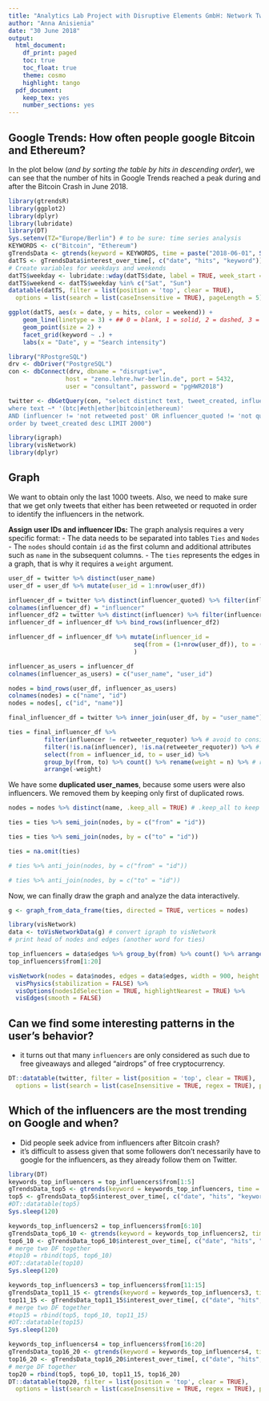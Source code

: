 ```yaml
---
title: "Analytics Lab Project with Disruptive Elements GmbH: Network Twitter Analysis in R"
author: "Anna Anisienia"
date: "30 June 2018"
output:
  html_document:
    df_print: paged
    toc: true
    toc_float: true
    theme: cosmo
    highlight: tango
  pdf_document:
    keep_tex: yes
    number_sections: yes
---
```


## Google Trends: How often people google Bitcoin and Ethereum?

In the plot below (*and by sorting the table by hits in descending order*), we can see that the number of hits in Google Trends reached a peak during and after the Bitcoin Crash in June 2018.
```r
library(gtrendsR)
library(ggplot2)
library(dplyr)
library(lubridate)
library(DT)
Sys.setenv(TZ="Europe/Berlin") # to be sure: time series analysis
KEYWORDS <- c("Bitcoin", "Ethereum")
gTrendsData <- gtrends(keyword = KEYWORDS, time = paste("2018-06-01", Sys.Date()), geo = "DE") # BTC crash 8-10.06.2018
datTS <- gTrendsData$interest_over_time[, c("date", "hits", "keyword")]
# Create variables for weekdays and weekends
datTS$weekday <- lubridate::wday(datTS$date, label = TRUE, week_start = 1)
datTS$weekend <- datTS$weekday %in% c("Sat", "Sun")
datatable(datTS, filter = list(position = 'top', clear = TRUE),
  options = list(search = list(caseInsensitive = TRUE), pageLength = 5))
```

```r
ggplot(datTS, aes(x = date, y = hits, color = weekend)) + 
    geom_line(linetype = 3) + ## 0 = blank, 1 = solid, 2 = dashed, 3 = dotted, # 4 = dotdash, 5 = longdash, 6 = twodash; default SOLID
    geom_point(size = 2) +
    facet_grid(keyword ~ .) +
    labs(x = "Date", y = "Search intensity")
```

```r
library("RPostgreSQL")
drv <- dbDriver("PostgreSQL")
con <- dbConnect(drv, dbname = "disruptive",
                host = "zeno.lehre.hwr-berlin.de", port = 5432,
                user = "consultant", password = "pgHWR2018")
```

```r
twitter <- dbGetQuery(con, "select distinct text, tweet_created, influencer, influencer_quoted, user_name, retweeter_requoter  from twitter3 
where text ~* '(btc|#eth|ether|bitcoin|ethereum)'
AND (influencer != 'not retweeted post' OR influencer_quoted != 'not quoted post')
order by tweet_created desc LIMIT 2000")
```

```r
library(igraph)
library(visNetwork)
library(dplyr)
```

## Graph 
We want to obtain only the last 1000 tweets. Also, we need to make sure that we get only tweets that either has been retweeted or requoted in order to identify the influencers in the network.

**Assign user IDs and influencer IDs:** The graph analysis requires a very specific format:
- The data needs to be separated into tables `Ties` and `Nodes`
- The `nodes` should contain `id` as the first column and additional attributes such as `name` in the subsequent columns.
- The `ties` represents the edges in a graph, that is why it requires a `weight` argument.

```r
user_df = twitter %>% distinct(user_name)
user_df = user_df %>% mutate(user_id = 1:nrow(user_df))
```

```r
influencer_df = twitter %>% distinct(influencer_quoted) %>% filter(influencer_quoted != "not quoted post")
colnames(influencer_df) = "influencer"
influencer_df2 = twitter %>% distinct(influencer) %>% filter(influencer != "not retweeted post")
influencer_df = influencer_df %>% bind_rows(influencer_df2)
```

```r
influencer_df = influencer_df %>% mutate(influencer_id = 
                                   seq(from = (1+nrow(user_df)), to = (nrow(influencer_df)+nrow(user_df)), by = 1)
                                   )
```

```r
influencer_as_users = influencer_df
colnames(influencer_as_users) = c("user_name", "user_id")
```

```r
nodes = bind_rows(user_df, influencer_as_users)
colnames(nodes) = c("name", "id")
nodes = nodes[, c("id", "name")]
```

```r
final_influencer_df = twitter %>% inner_join(user_df, by = "user_name") %>% inner_join(influencer_df, by = "influencer")
```

```r
ties = final_influencer_df %>% 
          filter(influencer != retweeter_requoter) %>% # avoid to consider self-retweeting posts as influencers
          filter(!is.na(influencer), !is.na(retweeter_requoter)) %>% # both must be not null
          select(from = influencer_id, to = user_id) %>%
          group_by(from, to) %>% count() %>% rename(weight = n) %>% # rename n as weight of the connection bw. from and to
          arrange(-weight)
```

We have some **duplicated user_names**, because some users were also influencers. We removed them by keeping only first of duplicated rows.

```r
nodes = nodes %>% distinct(name, .keep_all = TRUE) # .keep_all to keep user_id as well
```

```r
ties = ties %>% semi_join(nodes, by = c("from" = "id"))
```

```r
ties = ties %>% semi_join(nodes, by = c("to" = "id"))
```

```r
ties = na.omit(ties)
```

```r
# ties %>% anti_join(nodes, by = c("from" = "id"))
```

```r
# ties %>% anti_join(nodes, by = c("to" = "id"))
```

Now, we can finally draw the graph and analyze the data interactively.


```r
g <- graph_from_data_frame(ties, directed = TRUE, vertices = nodes)
```

```r
library(visNetwork)
data <- toVisNetworkData(g) # convert igraph to visNetwork
# print head of nodes and edges (another word for ties)
```

```r
top_influencers = data$edges %>% group_by(from) %>% count() %>% arrange(-n)
top_influencers$from[1:20]
```

```r
visNetwork(nodes = data$nodes, edges = data$edges, width = 900, height = 550) %>%
  visPhysics(stabilization = FALSE) %>% 
  visOptions(nodesIdSelection = TRUE, highlightNearest = TRUE) %>%
  visEdges(smooth = FALSE)
```

## Can we find some interesting patterns in the user's behavior?
- it turns out that many `influencers` are only considered as such due to free giveaways and alleged "airdrops" of free cryptocurrency.
```r
DT::datatable(twitter, filter = list(position = 'top', clear = TRUE),
  options = list(search = list(caseInsensitive = TRUE, regex = TRUE), pageLength = 5))
```

## Which of the influencers are the most trending on Google and when?
- Did people seek advice from influencers after Bitcoin crash? 
- it's difficult to assess given that some followers don't necessarily have to google for the influencers, as they already follow them on Twitter.

```r
library(DT)
keywords_top_influencers = top_influencers$from[1:5]
gTrendsData_top5 <- gtrends(keyword = keywords_top_influencers, time = paste("2018-06-01", Sys.Date()))
top5 <- gTrendsData_top5$interest_over_time[, c("date", "hits", "keyword")]
#DT::datatable(top5)
Sys.sleep(120)
```

```r
keywords_top_influencers2 = top_influencers$from[6:10]
gTrendsData_top6_10 <- gtrends(keyword = keywords_top_influencers2, time = paste("2018-06-01", Sys.Date()))
top6_10 <- gTrendsData_top6_10$interest_over_time[, c("date", "hits", "keyword")]
# merge two DF together
#top10 = rbind(top5, top6_10)
#DT::datatable(top10)
Sys.sleep(120)
```

```r
keywords_top_influencers3 = top_influencers$from[11:15]
gTrendsData_top11_15 <- gtrends(keyword = keywords_top_influencers3, time = paste("2018-06-01", Sys.Date()))
top11_15 <- gTrendsData_top11_15$interest_over_time[, c("date", "hits", "keyword")]
# merge two DF together
#top15 = rbind(top5, top6_10, top11_15)
#DT::datatable(top15)
Sys.sleep(120)
```

```r
keywords_top_influencers4 = top_influencers$from[16:20]
gTrendsData_top16_20 <- gtrends(keyword = keywords_top_influencers4, time = paste("2018-06-01", Sys.Date()))
top16_20 <- gTrendsData_top16_20$interest_over_time[, c("date", "hits", "keyword")]
# merge DF together
top20 = rbind(top5, top6_10, top11_15, top16_20)
DT::datatable(top20, filter = list(position = 'top', clear = TRUE),
  options = list(search = list(caseInsensitive = TRUE, regex = TRUE), pageLength = 5))
```


